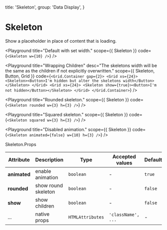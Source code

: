 
  title: 'Skeleton',
  group: 'Data Display',
}

# Skeleton

Show a placeholder in place of content that is loading.

<Playground
  title="Default with set width."
  scope={{ Skeleton }}
  code={`
<Skeleton w={10} />
`}
/>

<Playground
  title="Wrapping Children"
  desc="The skeletons width will be the same as the children if not explicitly overwritten."
  scope={{ Skeleton, Button, Grid }}
  code={`
<Grid.Container gap={2}>
    <Grid xs={24}>
        <Skeleton><Button>I'm hidden but alter the skeletons width</Button></Skeleton>
    </Grid>
    <Grid xs={24}>
        <Skeleton show={true}><Button>I'm not hidden</Button></Skeleton>
    </Grid>
  </Grid.Container>
`}
/>

<Playground
  title="Rounded skeleton."
  scope={{ Skeleton }}
  code={`
<Skeleton rounded w={3} h={3} />
`}
/>

<Playground
  title="Squared skeleton."
  scope={{ Skeleton }}
  code={`
<Skeleton squared w={3} h={3} />
`}
/>

<Playground
  title="Disabled animation."
  scope={{ Skeleton }}
  code={`
<Skeleton animated={false} w={10} h={3} />
`}
/>

<Attributes edit="/pagFes/components/skeleton.mdx">
<Attributes.Title>Skeleton.Props</Attributes.Title>

| Attribute   | Description              | Type             | Accepted values    | Default |
| ----------- | ------------------------ | ---------------- | ------------------ | ------- |
| **animated** | enable animation         | `boolean`        | -                  | `true`  |
| **rounded** | show round skeleton      | `boolean`        | -                  | `false` |
| **show**    | show children            | `boolean`        | -                  | `false` |
| ...         | native props             | `HTMLAttributes` | `'className', ...` | -       |

</Attributes>
